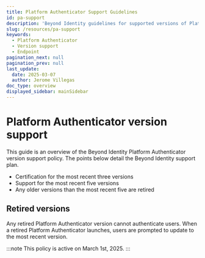 ```yaml
---
title: Platform Authenticator Support Guidelines
id: pa-support
description: 'Beyond Identity guidelines for supported versions of Platform Authenticator.'
slug: /resources/pa-support
keywords:
  - Platform Authenticator
  - Version support
  - Endpoint
pagination_next: null
pagination_prev: null
last_update:
  date: 2025-03-07
  author: Jerome Villegas
doc_type: overview
displayed_sidebar: mainSidebar
---
```


# Platform Authenticator version support

This guide is an overview of the Beyond Identity Platform Authenticator version support policy. The points below detail the Beyond Identity support plan.

- Certification for the most recent three versions 
- Support for the most recent five versions
- Any older versions than the most recent five are retired

## Retired versions

Any retired Platform Authenticator version cannot authenticate users. When a retired Platform Authenticator launches, users are prompted to update to the most recent version.

:::note
This policy is active on March 1st, 2025.
:::